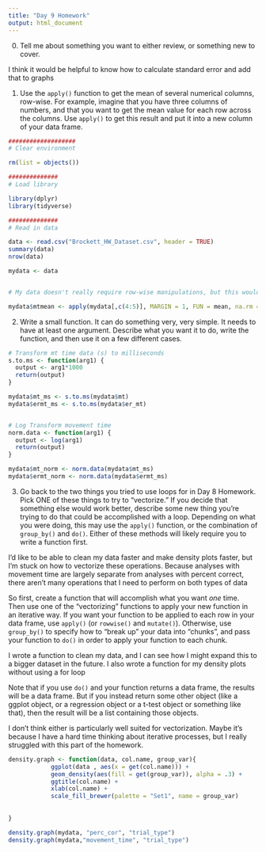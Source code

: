 ```yaml
---
title: "Day 9 Homework"
output: html_document
---
```


0. Tell me about something you want to either review, or something new to cover.

I think it would be helpful to know how to calculate standard error and add that to graphs

1. Use the `apply()` function to get the mean of several numerical columns, row-wise.  For example, imagine that you have three columns of numbers, and that you want to get the mean value for each row across the columns.  Use `apply()` to get this result and put it into a new column of your data frame.

```r
###################
# Clear environment

rm(list = objects())

##############
# Load library

library(dplyr)
library(tidyverse)

##############
# Read in data

data <- read.csv("Brockett_HW_Dataset.csv", header = TRUE)
summary(data)
nrow(data)

mydata <- data


# My data doesn't really require row-wise manipulations, but this would get the mean movement time on correct and incorrect trials

mydata$mtmean <- apply(mydata[,c(4:5)], MARGIN = 1, FUN = mean, na.rm = TRUE)

```

2. Write a small function. It can do something very, very simple.  It needs to have at least one argument.  Describe what you want it to do, write the function, and then use it on a few different cases.

```r

# Transform mt time data (s) to milliseconds
s.to.ms <- function(arg1) {
  output <- arg1*1000
  return(output)
}

mydata$mt_ms <- s.to.ms(mydata$mt)
mydata$ermt_ms <- s.to.ms(mydata$er_mt)


# Log Transform movement time 
norm.data <- function(arg1) {
  output <- log(arg1)
  return(output)
}

mydata$mt_norm <- norm.data(mydata$mt_ms)
mydata$ermt_norm <- norm.data(mydata$ermt_ms)

```

3. Go back to the two things you tried to use loops for in Day 8 Homework.  Pick ONE of these things to try to "vectorize."  If you decide that something else would work better, describe some new thing you're trying to do that could be accomplished with a loop. Depending on what you were doing, this may use the `apply()` function, or the combination of `group_by()` and `do()`.  Either of these methods will likely require you to write a function first.  

I'd like to be able to clean my data faster and make density plots faster, but I'm stuck on how to vectorize these operations. Because analyses with movement time are largely separate from analyses with percent correct, there aren't many operations that I need to perform on both types of data


So first, create a function that will accomplish what you want *one* time.  Then use one of the "vectorizing" functions to apply your new function in an iterative way.  If you want your function to be applied to each row in your data frame, use `apply()` (or `rowwise()` and `mutate()`).  Otherwise, use `group_by()` to specify how to "break up" your data into "chunks", and pass your function to `do()` in order to apply your function to each chunk.

I wrote a function to clean my data, and I can see how I might expand this to a bigger dataset in the future. I also wrote a function for my density plots without using a for loop

Note that if you use `do()` and your function returns a data frame, the results will be a data frame.  But if you instead return some other object (like a ggplot object, or a regression object or a t-test object or something like that), then the result will be a list containing those objects.

I don't think either is particularly well suited for vectorization. Maybe it's because I have a hard time thinking about iterative processes, but I really struggled with this part of the homework.

```r

density.graph <- function(data, col.name, group_var){
            ggplot(data , aes(x = get(col.name))) +
            geom_density(aes(fill = get(group_var)), alpha = .3) + 
            ggtitle(col.name) +
            xlab(col.name) +
            scale_fill_brewer(palette = "Set1", name = group_var)
            
          
}

density.graph(mydata, "perc_cor", "trial_type")
density.graph(mydata,"movement_time", "trial_type")

```

